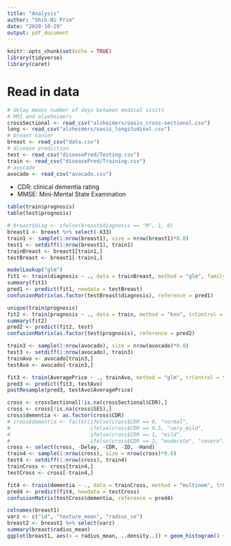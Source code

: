 ```yaml
---
title: "Analysis"
author: "Shih-Ni Prim"
date: "2020-10-29"
output: pdf_document
---
```


```r
knitr::opts_chunk$set(echo = TRUE)
library(tidyverse)
library(caret)
```

# Read in data  

```r
# delay means number of days between medical visits
# MRI and alzeheimers
crossSectional <- read_csv("alzheimers/oasis_cross-sectional.csv")
long <- read_csv("alzheimers/oasis_longitudinal.csv")
# breast cancer
breast <- read_csv("data.csv")
# disease prediction
test <- read_csv("diseasePred/Testing.csv")
train <- read_csv("diseasePred/Training.csv")
# avocado
avocado <- read_csv("avocado.csv")
```

* CDR: clinical dementia rating
* MMSE: Mini-Mental State Examination  

```r
table(train$prognosis)
table(test$prognosis)
```

```r
# breast$diag <- ifelse(breast$diagnosis == "M", 1, 0)
breast1 <- breast %>% select(-X33)
train1 <- sample(1:nrow(breast1), size = nrow(breast1)*0.8)
test1 <- setdiff(1:nrow(breast1), train1)
trainBreast <- breast1[train1,]
testBreast <- breast1[-train1,]

modelLookup("glm")
fit1 <- train(diagnosis ~ ., data = trainBreast, method = "glm", family = "binomial", trControl = trainControl(method = "cv", number = 10))
summary(fit1)
pred1 <- predict(fit1, newdata = testBreast)
confusionMatrix(as.factor(testBreast$diagnosis), reference = pred1)
```

```r
unique(train$prognosis)
fit2 <- train(prognosis ~ ., data = train, method = "knn", trControl = trainControl(method = "cv", number = 10), tuneGrid = expand.grid(data.frame(k = 2:10)))
summary(fit2)
pred2 <- predict(fit2, test)
confusionMatrix(as.factor(test$prognosis), reference = pred2)
```



```r
train3 <- sample(1:nrow(avocado), size = nrow(avocado)*0.8)
test3 <- setdiff(1:nrow(avocado), train3)
trainAvo <- avocado[train3,]
testAvo <- avocado[-train3,]

fit3 <- train(AveragePrice ~ ., trainAvo, method = "glm", trControl = trainControl(method = "cv", number = 10))
pred3 <- predict(fit3, testAvo)
postResample(pred3, testAvo$AveragePrice)
```


```r
cross <- crossSectional[!is.na(crossSectional$CDR),]
cross <- cross[!is.na(cross$SES),]
cross$dementia <- as.factor(cross$CDR)
# cross$dementia <- factor(ifelse(cross$CDR == 0, "normal",
#                          ifelse(cross$CDR == 0.5, "very_mild",
#                          ifelse(cross$CDR == 1, "mild",
#                          ifelse(cross$CDR == 2, "moderate", "severe")))))
cross <- select(cross, -Delay, -CDR, -ID, -Hand)
train4 <- sample(1:nrow(cross), size = nrow(cross)*0.8)
test4 <- setdiff(1:nrow(cross), train4)
trainCross <- cross[train4,]
testCross <- cross[-train4,]

fit4 <- train(dementia ~ ., data = trainCross, method = "multinom", trControl = trainControl(method = "cv", number = 10), na.action = na.pass)
pred4 <- predict(fit4, newdata = testCross)
confusionMatrix(testCross$dementia, reference = pred4)
```

```r
colnames(breast1)
varz <- c("id", "texture_mean", "radius_se")
breast2 <- breast1 %>% select(varz)
summary(breast$radius_mean)
ggplot(breast1, aes(x = radius_mean, ..density..)) + geom_histogram() + geom_density()
```

